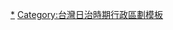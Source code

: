 {{Navbox
| name = 潮州郡
| title = 昔日[[潮州郡]]（1920年－1945年）
| listclass = hlist
| group1 = [[潮州街]]
|  list1 = 
* [[潮州 (大字)|潮州]]
* [[崙子頂 (屏東縣)|崙子頂]]
* [[五魁寮]]
* [[八老爺 (屏東縣)|八老爺]]
* [[檨子腳]]
* [[四林]]
| group2 = -{[[萬巒庄]]}-
|  list2 = 
* [[萬巒 (大字)|萬巒]]
* [[四溝水]]
* [[五溝水]]
* [[佳佐]]
* [[赤山 (屏東縣)|赤山]]
* [[新厝 (屏東縣)|新厝]]
| group3 = -{[[內埔庄 (高雄州)|內埔庄]]}-
|  list3 = 
* [[內埔 (大字)|內埔]]
* [[忠心崙]]
* [[新東勢]]
* [[老東勢]]
* [[犁頭鏢]]
* [[隘寮 (屏東縣)|隘寮]]
* [[新北勢]]
* [[老北勢]]
* [[老埤]]
* [[番子厝 (屏東縣)|番子厝]]
| group4 = -{[[竹田庄]]}-
|  list4 = 
* [[竹田 (大字)|竹田]]
* [[二崙 (屏東縣)|二崙]]
* [[南勢 (屏東縣)|南勢]]
* [[西勢 (屏東縣)|西勢]]
* [[溝子墘 (屏東縣)|溝子墘]]
* [[鳳山厝 (屏東縣)|鳳山厝]]
| group5 = -{[[新埤庄]]}-
|  list5 = 
* [[新埤 (大字)|新埤]]
* [[建功]]
* [[打鐵]]
* [[南岸 (臺灣)|南岸]]
* [[餉潭 (大字)|餉潭]]
* [[糞箕湖 (屏東縣)|糞箕湖]]
| group6 = -{[[枋寮庄]]}-
|  list6 = 
* [[枋寮 (大字)|枋寮]]
* [[內寮 (屏東縣)|內寮]]
* [[新開]]
* [[水底寮 (屏東縣)|水底寮]]
* [[番子崙 (屏東縣)|番子崙]]
* [[北旗尾]]
* [[大庄 (屏東縣)|大-{庄}-]]
* [[大響營]]
| group7 = -{[[枋山庄]]}-
|  list7 = 
* [[枋山 (大字)|枋山]]
* [[莿桐腳 (屏東縣)|莿桐腳]]
* [[南勢湖]]
* [[平埔 (地名)|平埔]]
* [[加祿堂]]
* [[楓港 (臺灣)|楓港]]
| group8 = [[蕃地 (潮州郡)|蕃地]]
|  list8 = 
* パクヒョウ社（北葉安／北葉，1944年部分併入快子）
* サンサン社（併入北葉安）
* バイルス社（白露）
* マカザヤザヤ社（瑪卡札亞札亞/瑪家）
* タラバコン社（達那瓦功／崑山）
* 下バイワン社（下排灣／筏灣）
* パタイン社（巴達因／高燕，1936年併入下排灣）
* チヤリシ社（查利西／射鹿，1936年併入下排灣）
* ワカバ社（若葉／涼山，1934年～1935年由部分瑪卡札亞札亞與下排灣建立）
* カサギザン社（佳義）
* ラツタ社（1935年併入佳義）
* バヤヤ社
* スルラ社（安平）
* アマワン社（阿瑪灣／萬安）
* ワガワガス社（1932年併入阿瑪灣）
* パリラン社（1932年併入阿瑪灣）
* ドブドブス社
* ピユウマ社（普悠瑪／平和）
* マシシ社（瑪仕）
* クワルス社（泰武）
* トクブン社
* アブダン社（阿布丹／武潭，1935年由タウ與部分卡卑揚建立）
* タウ社（1935年併入阿布丹）
* カピヤン社（卡卑揚／佳平，1935年部分併入阿布丹）
* プンテイ社（佳興）
* タナシウ社（丹林）
* トアアウ社（大後）
* チンガサン社（1932年併入加拉阿夫斯）
* ライ社（加拉阿夫斯／內社）
* プツンロク社（文樂）
* ボンガリ社（望嘉）
* パイルス社（白鷺）
* クナナウ社（古拉拉烏／古樓，1943年部分併入土坂）
* キナリマシ社（歸化門／歸崇，1935年由部分力里建立）
* リキリキ社（力里／鋼脆）
* チカタン社（[[老七佳部落|七卡當]]／七佳）
* カスガ社（春日，1941年由部分率芒建立）
* スボン社（率芒／士文）
* ナンビン社（南平，1941年併入率芒）
* タンテイ社（丁的）
* クララガオ社（龜子籠藕，1938年併入率芒）
* コワバル社（古華／割肉）
* チイババオ社（大茅茅，1942年～1943年併入古華）
* チヨラガオ社（小籠藕，1941年～1942年併入南勢湖）
* ソオザン社（草山，1941年～1942年併入南勢湖）
* マジヨガオ社（馬乳殺，1941年～1942年併入南勢湖）
* マラジ社（媽嘮喇，1943年併入牡丹）
* 南勢湖社（南世，1941年～1942年由小籠藕、草山、馬乳殺與大甘也密建立）
* ボンブラン社（旁武雁，1944年～1945年併入內獅頭）
* チヨコマリス社（大甘也密，1941年～1942年併入南勢湖）
* ケナジャン社（根也燃，1940年～1941年併入安塱衛）
* ナイブン社（[[大龜文]]／內文）
* 內カチライ社（內加芝萊）
* 外カチライ社（外加芝萊）
* 內シタウ社（內獅頭）
* プリイツ社（霧里乙，1944年～1945年併入內獅頭）
* アスボン社（阿乳芒）
* チユウブン社（中文）
* 中マリツパ社（中麻里巴，1940年～1941年部分併入安塱衛）
* 外マリツパ社（外麻里巴，1941年～1942年併入牡丹）
* 內マリツパ社（內麻里巴，1940年～1943年併入安塱衛與楓）
* 外シタウ社（外獅頭，1944年～1945年併入內獅頭）
* テツキン社（竹坑，1944年～1945年併入獅子頭）
* アジヤビシ社（阿遮美師，1942年～1943年併入楓）
* チウシンロン社（中心崙）
* タカリヤウ社（塔加寮，1944年～1945年併入獅子頭）
* クラユウ社（驅獵遊，1943年併入草埔後）
* ソウパウ社（草埔後／草埔）
* パスボク社（巴士墨，1943年併入牡丹路）
* 楓社（楓林，1942年～1943年由阿遮美師與部分內麻里巴建立）
* カシンロ社（家新路／新路）
* ボタンロ社（牡丹路／丹路）
* コワイ社（快子／竹坑）
}}<noinclude>
[[Category:潮州郡|*]]
[[Category:台灣日治時期行政區劃模板]]
</noinclude>
